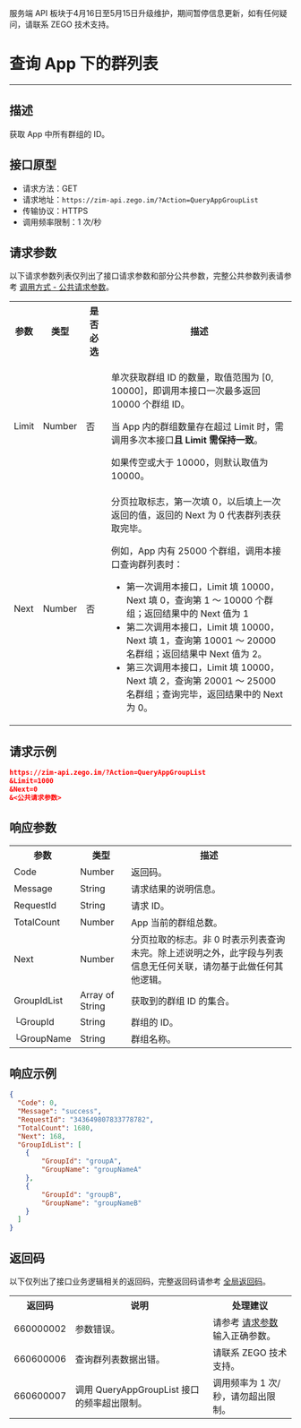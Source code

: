 <Warning title="警告">服务端 API 板块于4月16日至5月15日升级维护，期间暂停信息更新，如有任何疑问，请联系 ZEGO 技术支持。</Warning>
# 查询 App 下的群列表

- - -

## 描述

获取 App 中所有群组的 ID。

## 接口原型

- 请求方法：GET
- 请求地址：`https://zim-api.zego.im/?Action=QueryAppGroupList`
- 传输协议：HTTPS
- 调用频率限制：1 次/秒

## 请求参数

以下请求参数列表仅列出了接口请求参数和部分公共参数，完整公共参数列表请参考 [调用方式 - 公共请求参数](../Accessing%20Server%20APIs.mdx#2-公共参数)。

<table>
<tbody><tr>
<th>参数</th>
<th>类型</th>
<th>是否必选</th>
<th>描述</th>
</tr>
<tr>
<td>Limit</td>
<td>Number</td>
<td>否</td>
<td><p>单次获取群组 ID 的数量，取值范围为 [0, 10000]，即调用本接口一次最多返回 10000 个群组 ID。</p><p>当 App 内的群组数量存在超过 Limit 时，需调用多次本接口<strong>且 Limit 需保持一致</strong>。</p><p>如果传空或大于 10000，则默认取值为 10000。</p></td>
</tr>
<tr>
<td>Next</td>
<td>Number</td>
<td>否</td>
<td>分页拉取标志，第一次填 0，以后填上一次返回的值，返回的 Next 为 0 代表群列表获取完毕。
<p>例如，App 内有 25000 个群组，调用本接口查询群列表时：</p>
<ul><li>第一次调用本接口，Limit 填 10000，Next 填 0，查询第 1 ～ 10000 个群组；返回结果中的 Next 值为 1 </li><li>第二次调用本接口，Limit 填 10000，Next 填 1，查询第 10001 ～ 20000 名群组；返回结果中 Next 值为 2。</li><li>第三次调用本接口，Limit 填 10000，Next 填 2，查询第 20001 ～ 25000 名群组；查询完毕，返回结果中的 Next 为 0。</li></ul></td>
</tr>
</tbody></table>

## 请求示例

```json
https://zim-api.zego.im/?Action=QueryAppGroupList
&Limit=1000
&Next=0
&<公共请求参数>
```

## 响应参数

<table class="collapsible-table" >
<tbody><tr data-row-level="1">
<th>参数</th>
<th>类型</th>
<th>描述</th>
</tr>
<tr data-row-level="2">
<td>Code</td>
<td>Number</td>
<td>返回码。</td>
</tr>
<tr data-row-level="3">
<td>Message</td>
<td>String</td>
<td>请求结果的说明信息。</td>
</tr>
<tr data-row-level="4">
<td>RequestId</td>
<td>String</td>
<td>请求 ID。</td>
</tr>
<tr data-row-level="5">
<td>TotalCount</td>
<td>Number</td>
<td>App 当前的群组总数。</td>
</tr>
<tr data-row-level="6">
<td>Next</td>
<td>Number</td>
<td>分页拉取的标志。非 0 时表示列表查询未完。<Note>除上述说明之外，此字段与列表信息无任何关联，请勿基于此做任何其他逻辑。</Note></td>
</tr>
<tr data-row-level="7" data-row-child="true">
<td>GroupIdList</td>
<td>Array of String</td>
<td>获取到的群组 ID 的集合。</td>
</tr>
<tr data-row-level="7-1">
<td>└GroupId</td>
<td>String</td>
<td>群组的 ID。</td>
</tr>
<tr data-row-level="7-2">
<td>└GroupName</td>
<td>String</td>
<td>群组名称。</td>
</tr>
</tbody></table>

## 响应示例

```json
{
  "Code": 0,
  "Message": "success",
  "RequestId": "343649807833778782",
  "TotalCount": 1680,
  "Next": 168,
  "GroupIdList": [
    {
        "GroupId": "groupA",
        "GroupName": "groupNameA"
    },
    {
        "GroupId": "groupB",
        "GroupName": "groupNameB"
    }
  ]
}
```

## 返回码

以下仅列出了接口业务逻辑相关的返回码，完整返回码请参考 [全局返回码](../Return%20codes.mdx)。

<table>
<tbody><tr>
<th>返回码</th>
<th>说明</th>
<th>处理建议</th>
</tr>
<tr>
<td>660000002</td>
<td>参数错误。</td>
<td>请参考 <a href="#3">请求参数</a> 输入正确参数。</td>
</tr>
<tr>
<td>660600006</td>
<td>查询群列表数据出错。</td>
<td>请联系 ZEGO 技术支持。</td>
</tr>
<tr>
<td>660600007</td>
<td>调用 QueryAppGroupList 接口的频率超出限制。</td>
<td>调用频率为 1 次/秒，请勿超出限制。</td>
</tr>
</tbody></table>
